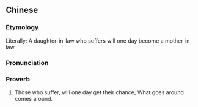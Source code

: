 {{also|媳妇熬成婆}}
==Chinese==
{{zh-forms|s=媳妇熬成婆|type=2111}}

===Etymology===
Literally: A daughter-in-law who suffers will one day become a mother-in-law.

===Pronunciation===
{{zh-pron
|m=xífù áo chéng pó
|cat=prov
}}

===Proverb===
{{zh-proverb}}

# Those who suffer, will one day get their chance; What goes around comes around.